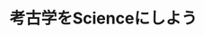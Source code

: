 ﻿---
title: "考古学をScienceにしよう"
category: "環境・社会理工学院"
vol: 24
interviewee: "亀井 宏行 "
url: ""
tags: ["探査","発掘"]
pdf: "24-6.pdf"
career: ""
preface: "亀井では発掘せずに地面の中が分かるような遺跡の探査方法の研究が進められている。その探査方法が実際に用いられた例として、静岡県の石ノ形古墳の話を伺った。"
---
